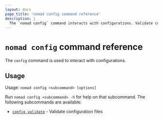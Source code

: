 ```yaml
---
layout: docs
page_title: 'nomad config command reference'
description: |
  The `nomad config` command interacts with configurations. Validate configuration files.
---
```


# `nomad config` command reference

The `config` command is used to interact with configurations.

## Usage

Usage: `nomad config <subcommand> [options]`

Run `nomad config <subcommand> -h` for help on that subcommand. The
following subcommands are available:

- [`config validate`][validate] - Validate configuration files

[validate]: /nomad/commands/config/validate 'Validate configuration files'
